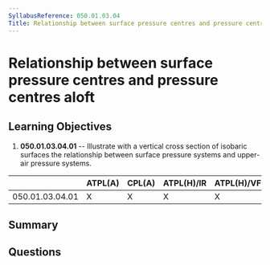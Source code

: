 ```yaml
---
SyllabusReference: 050.01.03.04
Title: Relationship between surface pressure centres and pressure centres aloft
---
```


# Relationship between surface pressure centres and pressure centres aloft

## Learning Objectives

1. **050.01.03.04.01** -- Illustrate with a vertical cross section of isobaric
   surfaces the relationship between surface pressure systems and upper-air
   pressure systems.

|                 | ATPL(A) | CPL(A) | ATPL(H)/IR | ATPL(H)/VFR | CPL(H) | IR  | CBIR(A) |
| --------------- | ------- | ------ | ---------- | ----------- | ------ | --- | ------- |
| 050.01.03.04.01 | X       | X      | X          | X           | X      | X   | X       |

## Summary

## Questions
